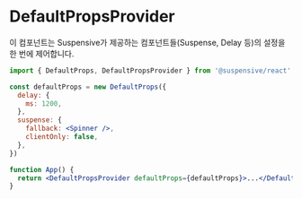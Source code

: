 # DefaultPropsProvider

이 컴포넌트는 Suspensive가 제공하는 컴포넌트들(Suspense, Delay 등)의 설정을 한 번에 제어합니다.

```jsx /DefaultPropsProvider/ /DefaultProps/
import { DefaultProps, DefaultPropsProvider } from '@suspensive/react'

const defaultProps = new DefaultProps({
  delay: {
    ms: 1200,
  },
  suspense: {
    fallback: <Spinner />,
    clientOnly: false,
  },
})

function App() {
  return <DefaultPropsProvider defaultProps={defaultProps}>...</DefaultPropsProvider>
}
```
